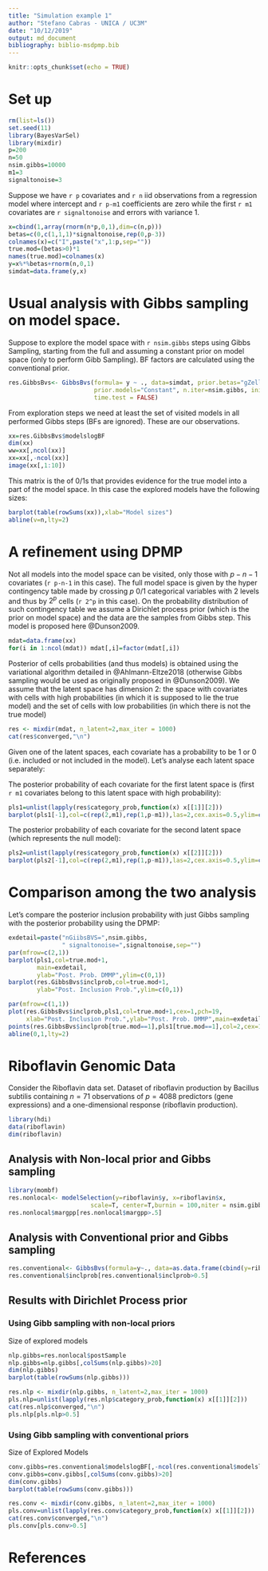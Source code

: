 ```yaml
--- 
title: "Simulation example 1" 
author: "Stefano Cabras - UNICA / UC3M" 
date: "10/12/2019" 
output: md_document 
bibliography: biblio-msdpmp.bib 
--- 
```


  
```r
knitr::opts_chunk$set(echo = TRUE) 
``` 


# Set up 

```r
rm(list=ls()) 
set.seed(11) 
library(BayesVarSel) 
library(mixdir) 
p=200 
n=50 
nsim.gibbs=10000 
m1=3 
signaltonoise=3 
``` 

Suppose we have `r p` covariates and `r n` iid observations from a regression model where intercept and `r p-m1` coefficients are zero while the first `r m1` covariates are `r signaltonoise` and errors with variance 1. 

```r
x=cbind(1,array(rnorm(n*p,0,1),dim=c(n,p))) 
betas=c(0,c(1,1,1)*signaltonoise,rep(0,p-3)) 
colnames(x)=c("I",paste("x",1:p,sep="")) 
true.mod=(betas>0)*1 
names(true.mod)=colnames(x) 
y=x%*%betas+rnorm(n,0,1) 
simdat=data.frame(y,x) 
``` 


# Usual analysis with Gibbs sampling on model space. 

Suppose to explore the model space with `r nsim.gibbs` steps using Gibbs Sampling, starting from the full and assuming a constant prior on model space (only to perform Gibb Sampling). BF factors are calculated using the conventional prior. 

```r
res.GibbsBvs<- GibbsBvs(formula= y ~ ., data=simdat, prior.betas="gZellner", 
                        prior.models="Constant", n.iter=nsim.gibbs, init.model="Null", n.burnin=100, 
                        time.test = FALSE)
``` 


From exploration steps we need at least the set of visited models in all performed Gibbs steps (BFs are ignored). These are our observations.


```r
xx=res.GibbsBvs$modelslogBF 
dim(xx) 
ww=xx[,ncol(xx)] 
xx=xx[,-ncol(xx)] 
image(xx[,1:10]) 
``` 

This matrix is the of 0/1s that provides evidence for the true model into a part of the model space. In this case the explored models have the following sizes:

```r
barplot(table(rowSums(xx)),xlab="Model sizes")
abline(v=n,lty=2)
```




# A refinement using DPMP 
Not all models into the model space can be visited, only those with $p-n-1$ covariates (`r p-n-1` in this case). The full model space is given by the hyper contingency table made by crossing $p$ 0/1 categorical variables with 2 levels and thus by $2^p$ cells (`r 2^p` in this case). On the probability distribution of such contingency table we assume a Dirichlet process prior (which is the prior on model space) and the data are the samples from Gibbs step. This model is proposed here @Dunson2009. 

```r
mdat=data.frame(xx) 
for(i in 1:ncol(mdat)) mdat[,i]=factor(mdat[,i]) 
``` 

Posterior of cells probabilities (and thus models) is obtained using the variational algorithm detailed in @Ahlmann-Eltze2018 (otherwise Gibbs sampling would be used as originally proposed in @Dunson2009). We assume that the latent space has dimension 2: the space with covariates with cells with high probabilities (in which it is supposed to lie the true model) and the set of cells with low probabilities (in which there is not the true model) 

```r
res <- mixdir(mdat, n_latent=2,max_iter = 1000) 
cat(res$converged,"\n") 
``` 

Given one of the latent spaces, each covariate has a probability to be 1 or 0 (i.e. included or not included in the model). Let's analyse each latent space separately: 

The posterior probability of each covariate for the first latent space is (first `r m1` covariates belong to this latent space with high probability): 

```r
pls1=unlist(lapply(res$category_prob,function(x) x[[1]][2])) 
barplot(pls1[-1],col=c(rep(2,m1),rep(1,p-m1)),las=2,cex.axis=0.5,ylim=c(0,1)) 
``` 

  

The posterior probability of each covariate for the second latent space (which represents the null model): 

  
```r
pls2=unlist(lapply(res$category_prob,function(x) x[[2]][2])) 
barplot(pls2[-1],col=c(rep(2,m1),rep(1,p-m1)),las=2,cex.axis=0.5,ylim=c(0,1)) 
``` 

  

# Comparison among the two analysis 

  
Let's compare the posterior inclusion probability with just Gibbs sampling with the posterior probability using the DPMP: 

```r
exdetail=paste("nGiibsBVS=",nsim.gibbs,
               " signaltonoise=",signaltonoise,sep="") 
par(mfrow=c(2,1)) 
barplot(pls1,col=true.mod+1, 
        main=exdetail, 
        ylab="Post. Prob. DMMP",ylim=c(0,1)) 
barplot(res.GibbsBvs$inclprob,col=true.mod+1,
        ylab="Post. Inclusion Prob.",ylim=c(0,1)) 
``` 

  

```r
par(mfrow=c(1,1)) 
plot(res.GibbsBvs$inclprob,pls1,col=true.mod+1,cex=1,pch=19, 
     xlab="Post. Inclusion Prob.",ylab="Post. Prob. DMMP",main=exdetail,ylim=c(0,1),xlim=c(0,1)) 
points(res.GibbsBvs$inclprob[true.mod==1],pls1[true.mod==1],col=2,cex=1,pch=23) 
abline(0,1,lty=2) 
``` 


# Riboflavin Genomic Data

Consider the Riboflavin data set. Dataset of riboflavin production by Bacillus subtilis containing $n=71$ observations of $p=4088$ predictors (gene expressions) and a one-dimensional response (riboflavin production).

```r
library(hdi)
data(riboflavin)
dim(riboflavin)
```



## Analysis with Non-local prior and Gibbs sampling

```r
library(mombf)
res.nonlocal<- modelSelection(y=riboflavin$y, x=riboflavin$x,
                       scale=T, center=T,burnin = 100,niter = nsim.gibbs)
res.nonlocal$margpp[res.nonlocal$margpp>.5]
```

## Analysis with Conventional prior and Gibbs sampling

```r
res.conventional<- GibbsBvs(formula=y~., data=as.data.frame(cbind(y=riboflavin$y, riboflavin$x)),prior.betas = "gZellner",n.iter=nsim.gibbs+100, init.model="Null", n.burnin=100, time.test = FALSE)
res.conventional$inclprob[res.conventional$inclprob>0.5]
```

## Results with Dirichlet Process prior

### Using Gibb sampling with non-local priors

Size of explored models

```r
nlp.gibbs=res.nonlocal$postSample
nlp.gibbs=nlp.gibbs[,colSums(nlp.gibbs)>20]
dim(nlp.gibbs)
barplot(table(rowSums(nlp.gibbs)))
```

```r
res.nlp <- mixdir(nlp.gibbs, n_latent=2,max_iter = 1000)
pls.nlp=unlist(lapply(res.nlp$category_prob,function(x) x[[1]][2]))
cat(res.nlp$converged,"\n") 
pls.nlp[pls.nlp>0.5]
```

### Using Gibb sampling with conventional priors

Size of Explored Models

```r
conv.gibbs=res.conventional$modelslogBF[,-ncol(res.conventional$modelslogBF)]
conv.gibbs=conv.gibbs[,colSums(conv.gibbs)>20]
dim(conv.gibbs)
barplot(table(rowSums(conv.gibbs)))
```

```r
res.conv <- mixdir(conv.gibbs, n_latent=2,max_iter = 1000)
pls.conv=unlist(lapply(res.conv$category_prob,function(x) x[[1]][2]))
cat(res.conv$converged,"\n") 
pls.conv[pls.conv>0.5]
```

# References 

 